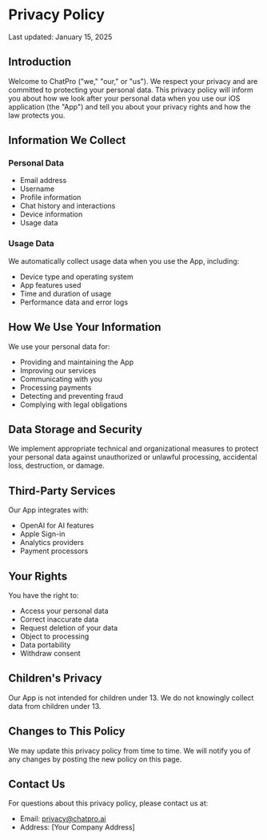 # Privacy Policy

Last updated: January 15, 2025

## Introduction

Welcome to ChatPro ("we," "our," or "us"). We respect your privacy and are committed to protecting your personal data. This privacy policy will inform you about how we look after your personal data when you use our iOS application (the "App") and tell you about your privacy rights and how the law protects you.

## Information We Collect

### Personal Data
- Email address
- Username
- Profile information
- Chat history and interactions
- Device information
- Usage data

### Usage Data
We automatically collect usage data when you use the App, including:
- Device type and operating system
- App features used
- Time and duration of usage
- Performance data and error logs

## How We Use Your Information

We use your personal data for:
- Providing and maintaining the App
- Improving our services
- Communicating with you
- Processing payments
- Detecting and preventing fraud
- Complying with legal obligations

## Data Storage and Security

We implement appropriate technical and organizational measures to protect your personal data against unauthorized or unlawful processing, accidental loss, destruction, or damage.

## Third-Party Services

Our App integrates with:
- OpenAI for AI features
- Apple Sign-in
- Analytics providers
- Payment processors

## Your Rights

You have the right to:
- Access your personal data
- Correct inaccurate data
- Request deletion of your data
- Object to processing
- Data portability
- Withdraw consent

## Children's Privacy

Our App is not intended for children under 13. We do not knowingly collect data from children under 13.

## Changes to This Policy

We may update this privacy policy from time to time. We will notify you of any changes by posting the new policy on this page.

## Contact Us

For questions about this privacy policy, please contact us at:
- Email: privacy@chatpro.ai
- Address: [Your Company Address]

